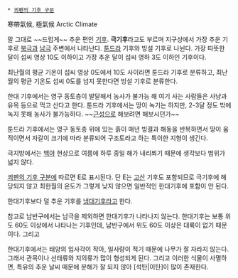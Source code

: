  * [[쾨펜의 기후 구분]]

寒帶氣候, 極氣候
Arctic Climate

말 그대로 ~~드럽게~~ 추운 편인 [[기후]]. '''극기후'''라고도 부르며 지구상에서 가장 추운 기후로 [[북극]]과 [[남극]] 주변에서 나타난다. [[툰드라]] 기후와 빙설 기후로 나뉜다. 가장 따뜻한 달이 섭씨 영상 10도 이하이고 가장 추운 달이 섭씨 영하 3도 이하인 기후이다.

최난월의 평균 기온이 섭씨 영상 0도에서 10도 사이라면 툰드라 기후로 분류하고, 최난월의 평균 기온도 섭씨 0도를 넘지 못한다면 빙설 기후로 분류한다.

한대 기후에서는 영구 동토층이 발달해서 농사가 불가능 해 여기 사는 사람들은 사냥과 유목 등으로 먹고 산다고 한다. 툰드라 기후에서는 땅이 녹기는 하지만, 2-3달 정도 밖에 녹지 못해 농사가 불가능하다. ~~[[근성]]으로 해보려면 해보시던가~~

툰드라 기후에서는 영구 동토층 위에 있는 흙이 매년 빙결과 해동을 반복하면서 땅이 움직이면서 자갈이 크기에 따라 분류되어 구조토라고 하는 특이한 지형이 생긴다.

극지방에서는 [[백야]] 현상으로 여름에 하루 종일 해가 내리쬐기 때문에 생각보다 범위가 넓지 않다. 

[[쾨펜의 기후 구분]]에 따르면 E로 표시된다. 단 E는 [[고산]] 기후도 포함되므로 극기후에 해당되지 않고 최한월의 온도가 그렇게 낮지 않으면 일반적인 한대기후에 포함이 안 된다.

한대기후보다 덜 추운 기후를 [[냉대기후]]라고 한다. 

참고로 남반구에서는 남극을 제외하면 한대기후가 나타나지 않는다. 한대기후는 보통 위도 60도 이상에서 나타나는 기후인데, 남반구에서 위도 60도 이상은 대륙이 없기 때문이다. 그리고 

한대기후에서는 태양의 입사각이 작아, 일사량이 적기 때문에 나무가 잘 자라지 않는다. 그래서 관목이나 선태류와 지의류가 많이 형성되게 된다. 그리고 이러한 식물이 사멸하면, 특유의 추운 날씨 때문에 분해가 잘 되지 않아 [석탄|이탄]이 많이 존재한다. 

